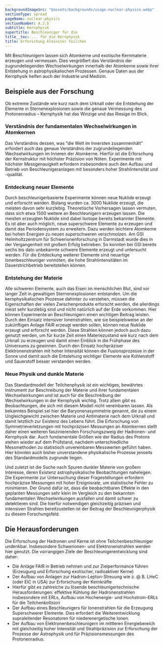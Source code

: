```yaml
---
backgroundImageSrc: "@assets/backgrounds/usage.nuclear-physics.webp"
sectionType: spread
pageName: nuclear-physics
sectionNumber: A.2.b
subtitle: Kernphysik
supertitle: Beschleuniger für die
title__toc: ... für die Kernphysik
title: Erforschung kleinster Teilchen
---
```


<div class="spread--left spread-area--intro">

Mit Beschleunigern lassen sich Atomkerne und exotische Kernmaterie erzeugen und vermessen. Dies vergrößert das Verständnis der zugrundeliegenden Wechselwirkungen innerhalb der Atomkerne sowie ihrer Entstehung in astrophysikalischen Prozessen. Genaue Daten aus der Kernphysik helfen auch der Industrie und Medizin.

</div>

<div class="spread--right spread-area--c-1">

## Beispiele aus der Forschung

Ob extreme Zustände wie kurz nach dem Urknall oder die Entstehung der Elemente in Sternenexplosionen sowie die genaue Vermessung des Protonenradius – Kernphysik hat das Winzige und das Riesige im Blick.

### Verständnis der fundamentalen Wechselwirkungen in Atomkernen

Das Verständnis dessen, was "die Welt im Innersten zusammenhält" erfordert auch das genaue Verständnis der zugrundeliegenden Wechselwirkungen im Inneren der Atomkerne. Hierfür ist die Erforschung der Kernstruktur mit höchster Präzision von Nöten. Experimente mit höchster Messgenauigkeit erfordern insbesondere auch den Aufbau und Betrieb von Beschleunigeranlagen mit besonders hoher Strahlintensität und -qualität.

### Entdeckung neuer Elemente

Durch beschleunigerbasierte Experimente können neue Nuklide erzeugt und erforscht werden. Bislang wurden ca. 3000 Nuklide erzeugt, die meisten davon sehr kurzlebig. Theoretische Vorhersagen lassen vermuten, dass sich etwa 1500 weitere an Beschleunigern erzeugen lassen. Die meisten erzeugten Nuklide sind dabei Isotope bereits bekannter Elemente. Es ist aber auch möglich, neue superschwere Elemente zu erzeugen und damit das Periodensystem zu erweitern. Dazu werden leichtere Atomkerne bei hohen Energien zu neuen superschweren verschmolzen. Am GSI Helmholtzzentrum für Schwerionenforschung in Darmstadt wurde dies in der Vergangenheit mit großem Erfolg betrieben. So konnten bei GSI bereits sechs bis dato unbekannte schwere Elemente erzeugt und untersucht werden. Für die Entdeckung weiterer Elemente sind neuartige Ionenbeschleuniger vonnöten, die hohe Strahlintensitäten im Dauerstrichbetrieb bereitstellen können.

</div>

<div class="spread--right spread-area--c-2">

### Entstehung der Materie

Alle schweren Elemente, auch das Eisen im menschlichen Blut, sind vor langer Zeit in gewaltigen Sternenexplosionen entstanden. Um die kernphysikalischen Prozesse dahinter zu verstehen, müssen die Eigenschaften der vielen Zwischenprodukte erforscht werden, die allerdings meist sehr kurzlebig sind und nicht natürlich auf der Erde vorkommen. Hier können Experimente an Beschleunigern einen wichtigen Beitrag leisten. Durch den Einsatz intensiver Ionenstrahlen, wie sie beispielsweise an der zukünftigen Anlage FAIR erzeugt werden sollen, können neue Nuklide erzeugt und erforscht werden. Diese Strahlen können jedoch auch dazu genutzt werden, um für kurze Zeit einen Materiezustand wie kurz nach dem Urknall zu erzeugen und damit einen Einblick in die Frühphase des Universums zu gewinnen. Durch den Einsatz hochpräziser Elektronenstrahlen mit hoher Intensität können die Fusionsprozesse in der Sonne und damit auch die Entstehung wichtiger Elemente wie Kohlenstoff und Sauerstoff besser verstanden werden.

</div>

<div class="spread-area--hidden">

### Neue Physik und dunkle Materie

Das Standardmodell der Teilchenphysik ist ein wichtiges, bewährtes Instrument zur Beschreibung der Materie und ihrer fundamentalen Wechselwirkungen und ist auch für die Beschreibung der Wechselwirkungen in der Kernphysik wichtig. Trotz allem gibt es Beobachtungen, die sich mit diesem Modell nicht vereinbaren lassen. Als bekanntes Beispiel sei hier die Baryonenasymmetrie genannt, die zu einem Ungleichgewicht zwischen Materie und Antimaterie nach dem Urknall und damit letztlich zur Existenz des Lebens führt. Die Erforschung von Symmetrieverletzungen mit hochpräzisen Messungen an Atomkernen stellt daher einen weiteren faszinierenden Forschungszweig der Hadronen- und Kernphysik dar. Auch fundamentale Größen wie der Radius des Protons stehen wieder auf dem Prüfstand, nachdem unterschiedliche Messmethoden zu statistisch unvereinbaren Messwerten geführt haben. Hier könnten auch bisher unverstandene physikalische Prozesse jenseits des Standardmodells zugrunde liegen.

</div>

<div class="spread--right spread-area--c-2 hidden">

Und zuletzt ist die Suche nach Spuren dunkler Materie von großem Interesse, deren Existenz astrophysikalische Beobachtungen nahelegen. Die Experimente zur Untersuchung dieser Fragestellungen erfordern hochpräzise Messungen mit hoher Ereignisrate, um statistische Fehler zu minimieren. Der Grund dafür ist, dass die beobachtbaren Effekte in den geplanten Messungen sehr klein im Vergleich zu den bekannten fundamentalen Wechselwirkungen ausfallen und damit schwer zu detektieren sind. Die hierfür notwendigen gleichzeitig präzisen und intensiven Strahlen bereitzustellen ist der Beitrag der Beschleunigerphysik zu diesem Forschungsfeld.

</div>

<div class="spread--right spread-area--c-3">

## Die Herausforderungen

Die Erforschung der Hadronen und Kerne ist ohne Teilchenbeschleuniger undenkbar. Insbesondere Schwerionen- und Elektronenstrahlen werden hier genutzt. Die vorrangigen Ziele der Beschleunigerentwicklung sind daher:

- Die Anlage FAIR in Betrieb nehmen und zur Zielperformance führen (Erzeugung und Erforschung exotischer, radioaktiver Kerne)
- Der Aufbau von Anlagen zur Hadron-Lepton-Streuung wie z. @ B. LHeC (oder EIC in USA) zur Erforschung der Kernkräfte
- Hierfür gibt es zahlreiche zu lösende beschleunigertechnische Herausforderungen: effektive Kühlung der Hadronenstrahlen insbesondere mit ERLs, Aufbau von Hochenergie- und Hochstrom-ERLs für die Teilchenkollision
- Der Aufbau eines Beschleunigers für Ionenstrahlen für die Erzeugung Superschwerer Elemente. Dies erfordert die Weiterentwicklung supraleitender Resonatoren für niederenergetische Ionen.
- Der Aufbau von Elektronenbeschleunigern im mittleren Energiebereich mit gleichzeitig hoher Intensität und Strahlpräzision zur Erforschung der Prozesse der Astrophysik und für Präzisionsmessungen des Protonenradius.

</div>
